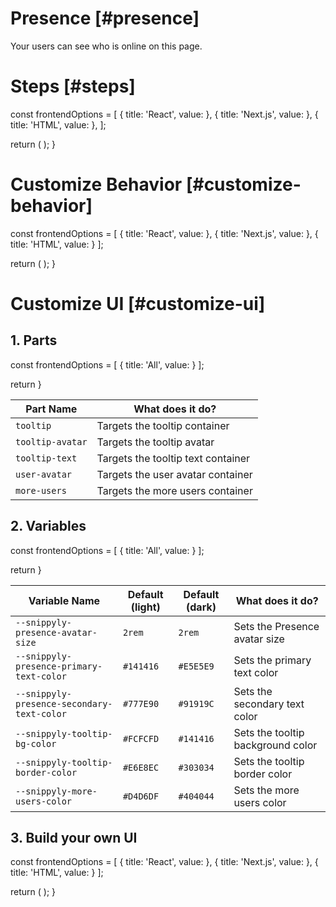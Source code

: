 

# Presence [#presence]

<NextSeo 
  title="Velt Docs - Presence"
  description="Live presence documentation page for the Velt SDK"
/>
<Subheading>Your users can see who is online on this page.</Subheading>
<PresenceDemo />

# Steps [#steps]


  const frontendOptions = [
    {
      title: 'React',
      value: <ReactPresenceOverview sectionId="steps" />
    },
    {
      title: 'Next.js',
      value: <ReactPresenceOverview sectionId="steps" />
    },
    {
      title: 'HTML',
      value: <HTMLPresenceOverview sectionId="steps" />
    },
  ];

  return (
    <StepTabs frontendOptions={frontendOptions} />
  );
}

<PresenceSteps />

# Customize Behavior [#customize-behavior]


  const frontendOptions = [
    {
      title: 'React',
      value: <ReactPresenceCustom sectionId="customize-behavior" />
    },
    {
      title: 'Next.js',
      value: <ReactPresenceCustom sectionId="customize-behavior" />
    },
    {
      title: 'HTML',
      value: <HTMLPresenceCustom sectionId="customize-behavior" />
    }
  ];

  return (
    <StepTabs frontendOptions={frontendOptions} />
  );
}

<PresenceCustomSteps />

# Customize UI [#customize-ui]

## 1. Parts


  const frontendOptions = [
    {
      title: 'All',
      value: <PresenceParts sectionId="customize-ui" />
    }
  ];
  
  return <StepTabs frontendOptions={frontendOptions} />
}

<PresenceCSSPartsSteps />

| Part Name | What does it do? |
| --------- | ---------------- |
| `tooltip` | Targets the tooltip container |
| `tooltip-avatar` | Targets the tooltip avatar |
| `tooltip-text` | Targets the tooltip text container |
| `user-avatar` | Targets the user avatar container |
| `more-users` | Targets the more users container |

## 2. Variables


  const frontendOptions = [
    {
      title: 'All',
      value: <PresenceVariables sectionId="customize-ui" />
    }
  ];

  return <StepTabs frontendOptions={frontendOptions} />
}

<PresenceCSSVariablesSteps />

| Variable Name | Default (light) | Default (dark) | What does it do? |
| ------------- | --------------------- | -------------------- | ---------------- |
| `--snippyly-presence-avatar-size` | `2rem` | `2rem` | Sets the Presence avatar size |
| `--snippyly-presence-primary-text-color` | `#141416` | `#E5E5E9` | Sets the primary text color |
| `--snippyly-presence-secondary-text-color` | `#777E90` | `#91919C` | Sets the secondary text color |
| `--snippyly-tooltip-bg-color` | `#FCFCFD` | `#141416` | Sets the tooltip background color |
| `--snippyly-tooltip-border-color` | `#E6E8EC` | `#303034` | Sets the tooltip border color |
| `--snippyly-more-users-color` | `#D4D6DF` | `#404044` | Sets the more users color |

## 3. Build your own UI


  const frontendOptions = [
    {
      title: 'React',
      value: <ReactPresenceData sectionId="customize-ui" />
    },
    {
      title: 'Next.js',
      value: <ReactPresenceData sectionId="customize-ui" />
    },
    {
      title: 'HTML',
      value: <HTMLPresenceData sectionId="customize-ui" />
    }
  ];

  return (
    <StepTabs frontendOptions={frontendOptions} />
  );
}

<PresenceDataSteps />
